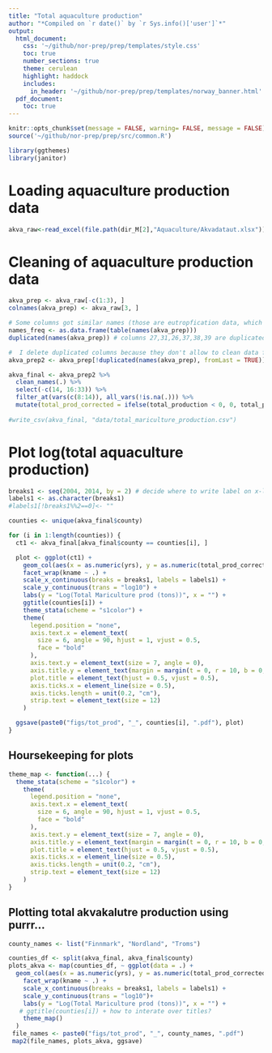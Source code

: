 ```yaml
---
title: "Total aquaculture production"
author: "*Compiled on `r date()` by `r Sys.info()['user']`*"
output: 
  html_document:
    css: '~/github/nor-prep/prep/templates/style.css'
    toc: true
    number_sections: true
    theme: cerulean
    highlight: haddock
    includes: 
      in_header: '~/github/nor-prep/prep/templates/norway_banner.html'
  pdf_document:
    toc: true
---
```

```r
knitr::opts_chunk$set(message = FALSE, warning= FALSE, message = FALSE)
source('~/github/nor-prep/prep/src/common.R')
```

```r
library(ggthemes)
library(janitor)
```

# Loading aquaculture production data
```r
akva_raw<-read_excel(file.path(dir_M[2],"Aquaculture/Akvadataut.xlsx")) 
```

# Cleaning of aquaculture production data
```r
akva_prep <- akva_raw[-c(1:3), ]
colnames(akva_prep) <- akva_raw[3, ]

# Some columns got similar names (those are eutropfication data, which we don't need now)
names_freq <- as.data.frame(table(names(akva_prep)))
duplicated(names(akva_prep)) # columns 27,31,26,37,38,39 are duplicated (all about phoshorus and nitrogen)

#  I delete duplicated columns because they don't allow to clean data fully
akva_prep2 <- akva_prep[!duplicated(names(akva_prep), fromLast = TRUE)]

akva_final <- akva_prep2 %>%
  clean_names(.) %>%
  select(-c(14, 16:33)) %>%
  filter_at(vars(c(8:14)), all_vars(!is.na(.))) %>%
  mutate(total_prod_corrected = ifelse(total_production < 0, 0, total_production))
  
#write_csv(akva_final, "data/total_mariculture_production.csv")
```


# Plot log(total aquaculture production)
```r
breaks1 <- seq(2004, 2014, by = 2) # decide where to write label on x-labels
labels1 <- as.character(breaks1) 
#labels1[!breaks1%%2==0]<- "" 

counties <- unique(akva_final$county)

for (i in 1:length(counties)) {
  ct1 <- akva_final[akva_final$county == counties[i], ]

  plot <- ggplot(ct1) +
    geom_col(aes(x = as.numeric(yrs), y = as.numeric(total_prod_corrected)), fill = "dodgerblue4") +
    facet_wrap(kname ~ .) +
    scale_x_continuous(breaks = breaks1, labels = labels1) +
    scale_y_continuous(trans = "log10") +
    labs(y = "Log(Total Mariculture prod (tons))", x = "") +
    ggtitle(counties[i]) +
    theme_stata(scheme = "s1color") +
    theme(
      legend.position = "none",
      axis.text.x = element_text(
        size = 6, angle = 90, hjust = 1, vjust = 0.5,
        face = "bold"
      ),
      axis.text.y = element_text(size = 7, angle = 0),
      axis.title.y = element_text(margin = margin(t = 0, r = 10, b = 0, l = 0)),
      plot.title = element_text(hjust = 0.5, vjust = 0.5),
      axis.ticks.x = element_line(size = 0.5),
      axis.ticks.length = unit(0.2, "cm"),
      strip.text = element_text(size = 12)
    )

  ggsave(paste0("figs/tot_prod", "_", counties[i], ".pdf"), plot)
}

```

## Hoursekeeping for plots
```r
theme_map <- function(...) {
  theme_stata(scheme = "s1color") +
    theme(
      legend.position = "none",
      axis.text.x = element_text(
        size = 6, angle = 90, hjust = 1, vjust = 0.5,
        face = "bold"
      ),
      axis.text.y = element_text(size = 7, angle = 0),
      axis.title.y = element_text(margin = margin(t = 0, r = 10, b = 0, l = 0)),
      plot.title = element_text(hjust = 0.5, vjust = 0.5),
      axis.ticks.x = element_line(size = 0.5),
      axis.ticks.length = unit(0.2, "cm"),
      strip.text = element_text(size = 12)
    )
}
```


## Plotting total akvakalutre production using purrr...
```r
county_names <- list("Finnmark", "Nordland", "Troms")

counties_df <- split(akva_final, akva_final$county)
plots_akva <- map(counties_df, ~ ggplot(data = .) +
  geom_col(aes(x = as.numeric(yrs), y = as.numeric(total_prod_corrected)), fill = "dodgerblue4") +
    facet_wrap(kname ~ .) +
    scale_x_continuous(breaks = breaks1, labels = labels1) +
    scale_y_continuous(trans = "log10")+
    labs(y = "Log(Total Mariculture prod (tons))", x = "") +
   # ggtitle(counties[i]) + how to interate over titles?
    theme_map()
  )
 file_names <- paste0("figs/tot_prod", "_", county_names, ".pdf")
 map2(file_names, plots_akva, ggsave)

```

